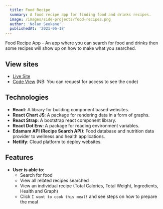 ```yaml
---
  title: Food Recipe
  summary: A food recipe app for finding food and drinks recipes.
  image: /images/side-projects/food-recipes.png
  author: 'Nolan Seokane'
  publishedAt: '2021-06-18'
---
```


Food Recipe App - An app where you can search for food and drinks then some
recipes will show up on how to make what you searched.

## View sites

- [Live Site](https://nolan-recipe-pwa.netlify.app/)
- [Code View](https://github.com/nseokaneJHB/recipe-search-react-pwa) (NB: You
  can request for access to see the code)

## Technologies

- **React**: A library for building component based websites.
- **React Chart JS**: A package for rendering data in a form of graphs.
- **React Strap**: A bootstrap react component library.
- **React Dot Env**: A package for reading environment variables.
- **Edamam API (Recipe Search API)**: Food database and nutrition data provider
  to wellness and health applications.
- **Netlify**: Cloud platform to deploy websites.

## Features

- **User is able to**:
  - Search for food
  - View all related recipes searched
  - View an individual recipe (Total Calories, Total Weight, Ingredients, Health
    and Graph)
  - Click `I want to cook this meal!` and see steps on how to prepare the meal
